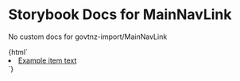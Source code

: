 

# Storybook Docs for MainNavLink

<Meta title="govtnz-import/MainNavLink" />

No custom docs for govtnz-import/MainNavLink

<Preview>
  <Story name="MainNavLink" height="100px">
    {html`
      <li class="g-main-nav__link">
        <a class="g-main-nav__link__a" href="example"> Example item text </a>
      </li>
    `}
  </Story>
</Preview>

